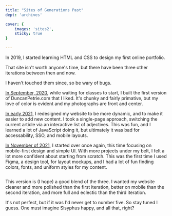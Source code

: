 ```yaml
---
title: "Sites of Generations Past"
dept: 'archives'

cover: {
    images: 'sites2',
    sticky: true
}

---
```



In 2019, I started learning HTML and CSS to design my first online portfolio.

That site isn't worth anyone's time, but there have been three other iterations between then and now.

I haven't touched them since, so be wary of bugs.

[In September, 2020](/s/1/index.html), while waiting for classes to start, I built the first version of DuncanPetrie.com that I liked. It's chunky and fairly primative, but my love of color is evident and my photographs are front and center.

[In early 2021](/s/2/index.html), I redesigned my website to be more dynamic, and to make it easier to add new content. I took a single-page approach, switching the current article via an interactive list of adjectives. This was fun, and I learned a lot of JavaScript doing it, but ultimately it was bad for accessability, SSO, and mobile layouts. 

[In November of 2021](/s/3/index.html), I started over once again, this time focusing on mobile-first design and simple UI. With more projects under my belt, I felt a lot more confident about starting from scratch. This was the first time I used Figma, a design tool, for layout mockups, and I had a lot of fun finding colors, fonts, and uniform styles for my content.

<Img imgKey="sites1" mobileOnly />

This version is (I hope) a good blend of the three. I wanted my website cleaner and more polished than the first iteration, better on mobile than the second iteration, and more full and eclectic than the third iteration.

It's not perfect, but if it was I'd never get to number five. So stay tuned I guess. One must imagine Sisyphus happy, and all that, right? 
